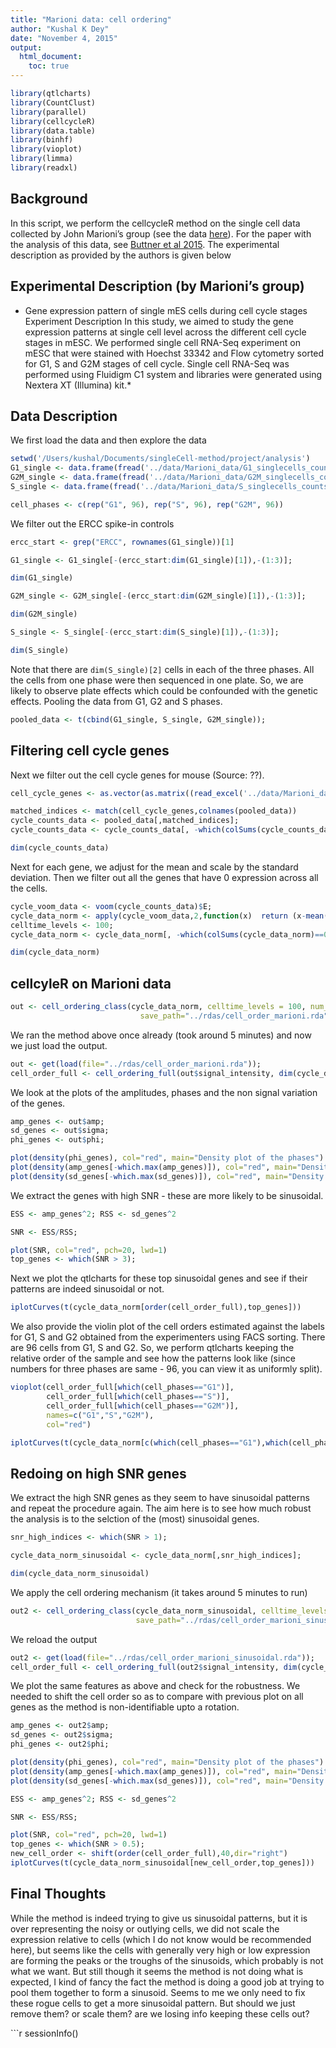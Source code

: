 ```yaml
---
title: "Marioni data: cell ordering"
author: "Kushal K Dey"
date: "November 4, 2015"
output: 
  html_document:
    toc: true
---
```



```r
library(qtlcharts)
library(CountClust)
library(parallel)
library(cellcycleR)
library(data.table)
library(binhf)
library(vioplot)
library(limma)
library(readxl)
```

## Background

In this script, we perform the cellcycleR method on the single cell data collected by John Marioni's group (see the data [here](http://www.ebi.ac.uk/arrayexpress/experiments/E-MTAB-2805/)).  For the paper with the analysis of this data, see [Buttner et al 2015](http://www.nature.com/nbt/journal/v33/n2/full/nbt.3102.html). The experimental description as provided by the authors is given below 

## Experimental Description (by Marioni's group)

* Gene expression pattern of single mES cells during cell cycle stages
Experiment Description	In this study, we aimed to study the gene expression patterns at single cell level across the different cell cycle stages in mESC. We performed single cell RNA-Seq experiment on mESC that were stained with Hoechst 33342 and Flow cytometry sorted for G1, S and G2M stages of cell cycle. Single cell RNA-Seq was performed using Fluidigm C1 system and libraries were generated using Nextera XT (Illumina) kit.*

## Data Description

We first load the data and then explore the data

```r
setwd('/Users/kushal/Documents/singleCell-method/project/analysis')
G1_single <- data.frame(fread('../data/Marioni_data/G1_singlecells_counts.txt'), row.names=1);
G2M_single <- data.frame(fread('../data/Marioni_data/G2M_singlecells_counts.txt'), row.names=1);
S_single <- data.frame(fread('../data/Marioni_data/S_singlecells_counts.txt'), row.names=1);

cell_phases <- c(rep("G1", 96), rep("S", 96), rep("G2M", 96))

```

We filter out the ERCC spike-in controls

```r
ercc_start <- grep("ERCC", rownames(G1_single))[1]

G1_single <- G1_single[-(ercc_start:dim(G1_single)[1]),-(1:3)];

dim(G1_single)

G2M_single <- G2M_single[-(ercc_start:dim(G2M_single)[1]),-(1:3)];

dim(G2M_single)

S_single <- S_single[-(ercc_start:dim(S_single)[1]),-(1:3)];

dim(S_single)

```

Note that there are `dim(S_single)[2]` cells in each of the three phases. All the cells from one phase were then sequenced in one plate. So, we are likely to observe plate effects which could be confounded with the genetic effects. Pooling the data from G1, G2 and S phases.

```r
pooled_data <- t(cbind(G1_single, S_single, G2M_single));
```

## Filtering cell cycle genes

Next we filter out the cell cycle genes for mouse (Source: ??). 

```r
cell_cycle_genes <- as.vector(as.matrix((read_excel('../data/Marioni_data/cellcycle_genes_mouse.xlsx'))))

matched_indices <- match(cell_cycle_genes,colnames(pooled_data))
cycle_counts_data <- pooled_data[,matched_indices];
cycle_counts_data <- cycle_counts_data[, -which(colSums(cycle_counts_data)==0)]

dim(cycle_counts_data)

```

Next for each gene, we adjust for the mean and scale by the standard deviation. Then we filter out all the genes that have 0 expression across all the cells. 

```r
cycle_voom_data <- voom(cycle_counts_data)$E;
cycle_data_norm <- apply(cycle_voom_data,2,function(x)  return (x-mean(x))/sd(x))
celltime_levels <- 100;
cycle_data_norm <- cycle_data_norm[, -which(colSums(cycle_data_norm)==0)]

dim(cycle_data_norm)

```

## cellcyleR on Marioni data

```r
out <- cell_ordering_class(cycle_data_norm, celltime_levels = 100, num_iter=100, 
                             save_path="../rdas/cell_order_marioni.rda")

```

We ran the method above once already (took around 5 minutes) and now we just load the output.

```r
out <- get(load(file="../rdas/cell_order_marioni.rda"));
cell_order_full <- cell_ordering_full(out$signal_intensity, dim(cycle_data_norm)[2])
```

We look at the plots of the amplitudes, phases and the non signal variation of the genes.

```r

amp_genes <- out$amp;
sd_genes <- out$sigma;
phi_genes <- out$phi;

plot(density(phi_genes), col="red", main="Density plot of the phases")
plot(density(amp_genes[-which.max(amp_genes)]), col="red", main="Density plot of the amplitudes")
plot(density(sd_genes[-which.max(sd_genes)]), col="red", main="Density plot of the non-signal sd")

```

We extract the genes with high SNR - these are more likely to be sinusoidal.

```r
ESS <- amp_genes^2; RSS <- sd_genes^2

SNR <- ESS/RSS;

plot(SNR, col="red", pch=20, lwd=1)
top_genes <- which(SNR > 3);

```

Next we plot the qtlcharts for these top sinusoidal genes and see if their patterns are indeed
sinusoidal or not.

```r
iplotCurves(t(cycle_data_norm[order(cell_order_full),top_genes]))
```

We also provide the violin plot of the cell orders estimated against the labels for G1, S and G2 obtained from the experimenters using FACS sorting. There are 96 cells from G1, S and G2. So, we perform qtlcharts keeping the relative order of the sample and see how the patterns look like (since numbers for three phases are same - 96, you can view it as uniformly split).

```r
vioplot(cell_order_full[which(cell_phases=="G1")],
        cell_order_full[which(cell_phases=="S")],
        cell_order_full[which(cell_phases=="G2M")],
        names=c("G1","S","G2M"),
        col="red")

iplotCurves(t(cycle_data_norm[c(which(cell_phases=="G1"),which(cell_phases=="S"), which(cell_phases=="G2M")),top_genes]))

```


## Redoing on high SNR genes


We extract the high SNR genes as they seem to have sinusoidal patterns and repeat the procedure again. The aim here is to see how much robust the analysis is to the selction of the (most) sinusoidal genes.

```r

snr_high_indices <- which(SNR > 1);

cycle_data_norm_sinusoidal <- cycle_data_norm[,snr_high_indices];

dim(cycle_data_norm_sinusoidal)
```

We apply the cell ordering mechanism (it takes around 5 minutes to run)

```r
out2 <- cell_ordering_class(cycle_data_norm_sinusoidal, celltime_levels = 100, num_iter=100,
                            save_path="../rdas/cell_order_marioni_sinusoidal.rda")
```

We reload the output 

```r
out2 <- get(load(file="../rdas/cell_order_marioni_sinusoidal.rda"));
cell_order_full <- cell_ordering_full(out2$signal_intensity, dim(cycle_data_norm_sinusoidal)[2])
```

We plot the same features as above and check for the robustness. We needed to shift the cell order so as to compare with previous plot on all genes as the method is non-identifiable upto a rotation. 

```r

amp_genes <- out2$amp;
sd_genes <- out2$sigma;
phi_genes <- out2$phi;

plot(density(phi_genes), col="red", main="Density plot of the phases")
plot(density(amp_genes[-which.max(amp_genes)]), col="red", main="Density plot of the amplitudes")
plot(density(sd_genes[-which.max(sd_genes)]), col="red", main="Density plot of the non-signal sd")

ESS <- amp_genes^2; RSS <- sd_genes^2

SNR <- ESS/RSS;

plot(SNR, col="red", pch=20, lwd=1)
top_genes <- which(SNR > 0.5);
new_cell_order <- shift(order(cell_order_full),40,dir="right")
iplotCurves(t(cycle_data_norm_sinusoidal[new_cell_order,top_genes]))

```

## Final Thoughts


While the method is indeed trying to give us sinusoidal patterns, but it is over representing the noisy or outlying cells, we did not scale the expression relative to cells (which I do not know would be recommended here), but seems like the cells with generally very high or low expression are forming the peaks or the troughs of the sinusoids, which probably is not what we want. But still though it seems the method is not doing what is expected, I kind of fancy the fact the method is doing a good job at trying to pool them together to form a sinusoid. Seems to me we only need to fix these rogue cells to get a more sinusoidal pattern. But should we just remove them? or scale them? are we losing info keeping these cells out?


```r
sessionInfo()



